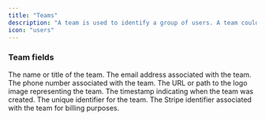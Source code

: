 ```yaml
---
title: "Teams"
description: "A team is used to identify a group of users. A team could be used to store data for a project, or an organisation and so on."
icon: "users"
---
```


### Team fields

<ParamField path="name" type="string" required>
  The name or title of the team.
</ParamField>

<ParamField path="email" type="string" required>
  The email address associated with the team.
</ParamField>

<ParamField path="phone_number" type="string" required>
  The phone number associated with the team.
</ParamField>

<ParamField path="logo" type="string" required>
  The URL or path to the logo image representing the team.
</ParamField>

<ParamField path="created_at" type="string">
  The timestamp indicating when the team was created.
</ParamField>

<ParamField path="id" type="string">
  The unique identifier for the team.
</ParamField>

<ParamField path="stripe_id" type="string">
  The Stripe identifier associated with the team for billing purposes.
</ParamField>
